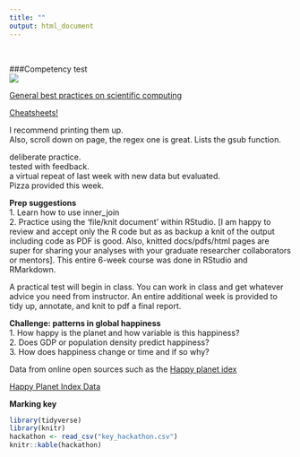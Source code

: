 ```yaml
---
title: ""
output: html_document
---
```

<br>

###Competency test  
![](./test.jpg)  


[General best practices on scientific computing](https://swcarpentry.github.io/good-enough-practices-in-scientific-computing/)  

[Cheatsheets!](https://www.rstudio.com/resources/cheatsheets/)  

I recommend printing them up.  
Also, scroll down on page, the regex one is great. Lists the gsub function.  

deliberate practice.  
tested with feedback.  
a virtual repeat of last week with new data but evaluated.  
Pizza provided this week.  

<b>Prep suggestions</b>  
1. Learn how to use inner_join  
2. Practice using the 'file/knit document' within RStudio. [I am happy to review and accept only the R code but as as backup a knit of the output including code as PDF is good. Also, knitted docs/pdfs/html pages are super for sharing your analyses with your graduate researcher collaborators or mentors]. This entire 6-week course was done in RStudio and RMarkdown.  

A practical test will begin in class. You can work in class and get whatever advice you need from instructor. An entire additional week is provided to tidy up, annotate, and knit to pdf a final report.  

**Challenge: patterns in global happiness**  
1. How happy is the planet and how variable is this happiness?  
2. Does GDP or population density predict happiness?  
3. How does happiness change or time and if so why?  

Data from online open sources such as the [Happy planet idex](http://happyplanetindex.org)  

[Happy Planet Index Data]()


**Marking key**    
```r
library(tidyverse)
library(knitr)
hackathon <- read_csv("key_hackathon.csv")
knitr::kable(hackathon)

```

